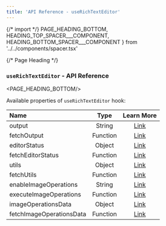 ```yaml
---
title: 'API Reference - useRichTextEditor'
---
```


{/* import */}
    PAGE_HEADING_BOTTOM,
    HEADING_TOP_SPACER___COMPONENT, 
    HEADING_BOTTOM_SPACER___COMPONENT 
} from '../../components/spacer.tsx'


{/* Page Heading */}
### `useRichTextEditor` - API Reference
<PAGE_HEADING_BOTTOM/>


Available properties of `useRichTextEditor` hook:


| **Name**                 | **Type** | **Learn More** |
| :----------------------- | :------: | :------------: |
| output                   |  String  |    [Link](/guide/render-rich-text-editor#render-with-required-props)    |
| fetchOutput              | Function |    [Link](/guide/render-rich-text-editor#render-with-required-props)    |
| editorStatus             |  Object  |    [Link](/guide/editor-status#editor-status)    |
| fetchEditorStatus        | Function |    [Link](/guide/editor-status#editor-status)    |
| utils                    |  Object  |    [Link](/guide/utils#utils)    |
| fetchUtils               | Function |    [Link](/guide/utils#utils)    |
| enableImageOperations    |  String  |    [Link](/guide/upload-image-in-cloud#setting-up-the-frontend)    |
| executeImageOperations   | Function |    [Link](/guide/upload-image-in-cloud#setting-up-the-frontend)    |
| imageOperationsData      |  Object  |    [Link](/guide/upload-image-in-cloud#setting-up-the-frontend)    |
| fetchImageOperationsData | Function |    [Link](/guide/upload-image-in-cloud#setting-up-the-frontend)    |

